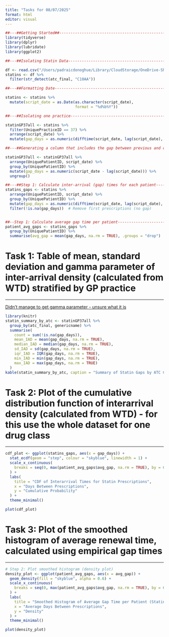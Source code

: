 ```yaml
---
title: "Tasks for 08/07/2025"
format: html
editor: visual
---
```


```r
##---##Getting Started##-------------------------------------------------------------------------------------------------------------------------------------------------------------------------------
library(tidyverse)
library(dplyr)     
library(lubridate)  
library(ggplot2)

##---##Isolating Statin Data---------------------------------------------------------------------------------------------------------------------------------------------------------------------------

df <- read.csv("/Users/padraicdonoghue/Library/CloudStorage/OneDrive-SharedLibraries-RoyalCollegeofSurgeonsinIreland/Frank Moriarty - RSS 2025/prescriptions_subsample_170625.csv")
statins <- df %>% 
  filter(str_detect(atc_final, "C10AA"))

##---##Formatting Date---------------------------------------------------------------------------------------------------------------------------------------------------------------------------------

statins <- statins %>% 
  mutate(script_date = as.Date(as.character(script_date), 
                               format = "%d%b%Y"))  

##---##Isolating one practice--------------------------------------------------------------------------------------------------------------------------------------------------------------------------

statinGP37all <- statins %>% 
  filter(UniquePracticeID == 37) %>% 
  arrange(script_date) %>%
  mutate(gap_days = as.numeric(difftime(script_date, lag(script_date), units = "days")))

##---##Generating a column that includes the gap between previous and current RX-----------------------------------------------------------------------------------------------------------------------

statinGP37all <- statinGP37all %>%
  arrange(UniquePatientID, script_date) %>%  
  group_by(UniquePatientID) %>%
  mutate(gap_days = as.numeric(script_date - lag(script_date))) %>%
  ungroup()

##---##Step 1: Calculate inter-arrival (gap) times for each patient----------------------------
statins_gaps <- statins %>%
  arrange(UniquePatientID, script_date) %>%
  group_by(UniquePatientID) %>%
  mutate(gap_days = as.numeric(difftime(script_date, lag(script_date), units = "days"))) %>%
  filter(!is.na(gap_days))  # Remove first prescriptions (no gap)


##--Step 1: Calculate average gap time per patient---------------------------------------------
patient_avg_gaps <- statins_gaps %>%
  group_by(UniquePatientID) %>%
  summarise(avg_gap = mean(gap_days, na.rm = TRUE), .groups = "drop")
```

# Task 1: Table of mean, standard deviation and gamma parameter of inter-arrival density (calculated from WTD) stratified by GP practice

------------------------------------------------------------------------

[Didn't manage to get gamma parameter - unsure what it is]{.underline}

```r
library(knitr)
statin_summary_by_atc <- statinGP37all %>%
  group_by(atc_final, genericname) %>%
  summarise(
    count = sum(!is.na(gap_days)),
    mean_IAD = mean(gap_days, na.rm = TRUE),
    median_IAD = median(gap_days, na.rm = TRUE),
    sd_IAD = sd(gap_days, na.rm = TRUE),
    iqr_IAD = IQR(gap_days, na.rm = TRUE),
    min_IAD = min(gap_days, na.rm = TRUE),
    max_IAD = max(gap_days, na.rm = TRUE)
  )
kable(statin_summary_by_atc, caption = "Summary of Statin Gaps by ATC Code")
```

# Task 2: Plot of the cumulative distribution function of interarrival density (calculated from WTD) - for this use the whole dataset for one drug class

------------------------------------------------------------------------

```r
cdf_plot <- ggplot(statins_gaps, aes(x = gap_days)) +
  stat_ecdf(geom = "step", colour = "skyblue", linewidth = 1) +
  scale_x_continuous(
    breaks = seq(0, max(patient_avg_gaps$avg_gap, na.rm = TRUE), by = 60)
  ) +
  labs(
    title = "CDF of Interarrival Times for Statin Prescriptions",
    x = "Days Between Prescriptions",
    y = "Cumulative Probability"
  ) +
  theme_minimal()

plot(cdf_plot)

```

# Task 3: Plot of the smoothed histogram of average renewal time, calculated using empirical gap times

------------------------------------------------------------------------

```r
# Step 2: Plot smoothed histogram (density plot)
density_plot <- ggplot(patient_avg_gaps, aes(x = avg_gap)) +
  geom_density(fill = "skyblue", alpha = 0.6) +
  scale_x_continuous(
    breaks = seq(0, max(patient_avg_gaps$avg_gap, na.rm = TRUE), by = 60)
  ) +
  labs(
    title = "Smoothed Histogram of Average Gap Time per Patient (Statins)",
    x = "Average Days Between Prescriptions",
    y = "Density"
  ) +
  theme_minimal()

plot(density_plot)
```
